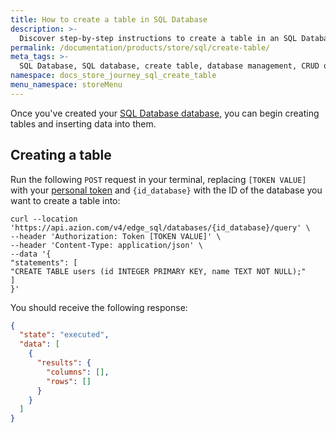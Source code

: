 ```yaml
---
title: How to create a table in SQL Database
description: >-
  Discover step-by-step instructions to create a table in an SQL Database database for efficient data management.
permalink: /documentation/products/store/sql/create-table/
meta_tags: >-
  SQL Database, SQL database, create table, database management, CRUD operations, API integration, data storage, SQL tutorial, SQL Database guide, database creation, SQL commands
namespace: docs_store_journey_sql_create_table
menu_namespace: storeMenu
---
```



Once you've created your [SQL Database database](/en/documentation/products/store/sql/create-database/), you can begin creating tables and inserting data into them.

<LinkButton link="/en/documentation/products/store/edge-sql/" label="go to SQL Database reference" severity="secondary" />

## Creating a table

Run the following `POST` request in your terminal, replacing `[TOKEN VALUE]` with your [personal token](/en/documentation/products/guides/personal-tokens/) and `{id_database}` with the ID of the database you want to create a table into:

```
curl --location 'https://api.azion.com/v4/edge_sql/databases/{id_database}/query' \
--header 'Authorization: Token [TOKEN VALUE]' \
--header 'Content-Type: application/json' \
--data '{
"statements": [
"CREATE TABLE users (id INTEGER PRIMARY KEY, name TEXT NOT NULL);"
]
}'
```

You should receive the following response:

```json
{
  "state": "executed",
  "data": [
    {
      "results": {
        "columns": [],
        "rows": []
      }
    }
  ]
}
```
